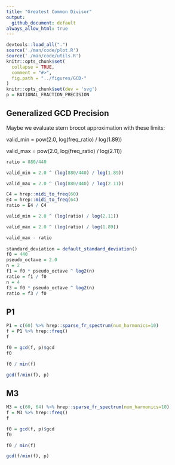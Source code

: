 ```yaml
---
title: "Greatest Common Divisor"
output:
  github_document: default
always_allow_html: true
---
```

```r
devtools::load_all(".")
source('./man/code/plot.R')
source('./man/code/utils.R')
knitr::opts_chunk$set(
  collapse = TRUE,
  comment = "#>",
  fig.path = "../figures/GCD-"
)
knitr::opts_chunk$set(dev = 'svg')
p = RATIONAL_FRACTION_PRECISION
```

## Generalized GCD Precision

Maybe we evaluate stern brocot approximation with these limits:\

valid_min = pow(2.0, log(freq_ratio) / log(1.89))\

valid_max = pow(2.0, log(freq_ratio) / log(2.11))\

```r

ratio = 880/440

valid_min = 2.0 ^ (log(880/440) / log(1.89))

valid_max = 2.0 ^ (log(880/440) / log(2.11))

C4 = hrep::midi_to_freq(60)
E4 = hrep::midi_to_freq(64)
ratio = E4 / C4

valid_min = 2.0 ^ (log(ratio) / log(2.11))

valid_max = 2.0 ^ (log(ratio) / log(1.89))

valid_max - ratio
  
standard_deviation = default_standard_deviation()
f0 = 440
pseudo_octave = 2.0
n = 2
f1 = f0 * pseudo_octave ^ log2(n)
ratio = f1 / f0
n = 4
f3 = f0 * pseudo_octave ^ log2(n)
ratio = f3 / f0
```
## P1

```r
P1 = c(60) %>% hrep::sparse_fr_spectrum(num_harmonics=10)
f = P1 %>% hrep::freq()
f
```

```r
f0 = gcd(f, p)$gcd
f0
```

```r
f0 / min(f)
```

```r
gcd(f/min(f), p)
```

## M3

```r
M3 = c(60, 64) %>% hrep::sparse_fr_spectrum(num_harmonics=10)
f = M3 %>% hrep::freq()
f
```

```r
f0 = gcd(f, p)$gcd
f0
```

```r
f0 / min(f)
```

```r
gcd(f/min(f), p)
```
